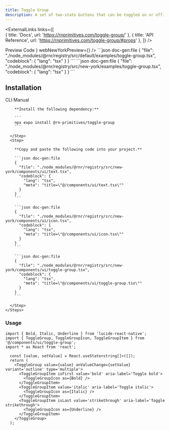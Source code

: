 ```yaml
---
title: Toggle Group
description: A set of two-state buttons that can be toggled on or off.
---
```



<ExternalLinks
  links={[  
    { title: 'Docs', url: 'https://rnprimitives.com/toggle-group/' },
    { title: 'API Reference', url: 'https://rnprimitives.com/toggle-group/#props' },
  ]}
/>

<div className="h-5"/>

<Tabs defaultValue="preview">
  <TabsList>
    <TabsTrigger value="preview">Preview</TabsTrigger>
    <TabsTrigger value="code">Code</TabsTrigger>
  </TabsList>
  <TabsContent value="preview">
    <PreviewCard 
      copyContent={toggleGroupPreview} 
      webPreview={<ToggleGroupPreview />}
      webNewYorkPreview={<ToggleGroupNewYorkPreview />}
    />
  </TabsContent>
  <TabsContent value="code">
    <ShowIfStyle style="default">
    ```json doc-gen:file
    {
      "file": "./node_modules/@rnr/registry/src/default/examples/toggle-group.tsx",
      "codeblock": {
        "lang": "tsx"
      }
    }
    ```
    </ShowIfStyle>
    <ShowIfStyle style="new-york">
    ```json doc-gen:file
    {
      "file": "./node_modules/@rnr/registry/src/new-york/examples/toggle-group.tsx",
      "codeblock": {
        "lang": "tsx"
      }
    }
    ```
    </ShowIfStyle>
  </TabsContent>
</Tabs>


## Installation

<Tabs defaultValue="cli">
  <TabsList>
    <TabsTrigger id="cli" value="cli">CLI</TabsTrigger>
    <TabsTrigger id="manual" value="manual">Manual</TabsTrigger>
  </TabsList>
  <TabsContent value="cli">
     <CommandTabs args={["add", "toggle-group"]}/>
  </TabsContent>
  <TabsContent value="manual">
    <Steps> 
      <Step>
 
        **Install the following dependency:**

        ```
        npx expo install @rn-primitives/toggle-group
        ```

      </Step>
      <Step>
 
        **Copy and paste the following code into your project.**

        ```json doc-gen:file
        {
          "file": "./node_modules/@rnr/registry/src/new-york/components/ui/text.tsx",
          "codeblock": {
            "lang": "tsx",
            "meta": "title=\"@/components/ui/text.tsx\""
          }
        }
        ```

        ```json doc-gen:file
        {
          "file": "./node_modules/@rnr/registry/src/new-york/components/ui/icon.tsx",
          "codeblock": {
            "lang": "tsx",
            "meta": "title=\"@/components/ui/icon.tsx\""
          }
        }
        ```
        
        ```json doc-gen:file
        {
          "file": "./node_modules/@rnr/registry/src/new-york/components/ui/toggle-group.tsx",
          "codeblock": {
            "lang": "tsx",
            "meta": "title=\"@/components/ui/toggle-group.tsx\""
          }
        }
        ```
 
      </Step>
    </Steps>

  </TabsContent>
</Tabs>

### Usage

```tsx
import { Bold, Italic, Underline } from 'lucide-react-native';
import { ToggleGroup, ToggleGroupIcon, ToggleGroupItem } from '@/components/ui/toggle-group';
import * as React from 'react';
```

```tsx
  const [value, setValue] = React.useState<string[]>([]);
  return (
    <ToggleGroup value={value} onValueChange={setValue} variant='outline' type='multiple'>
      <ToggleGroupItem isFirst value='bold' aria-label='Toggle bold'>
        <ToggleGroupIcon as={Bold} />
      </ToggleGroupItem>
      <ToggleGroupItem value='italic' aria-label='Toggle italic'>
        <ToggleGroupIcon as={Italic} />
      </ToggleGroupItem>
      <ToggleGroupItem isLast value='strikethrough' aria-label='Toggle strikethrough'>
        <ToggleGroupIcon as={Underline} />
      </ToggleGroupItem>
    </ToggleGroup>
  );
```

